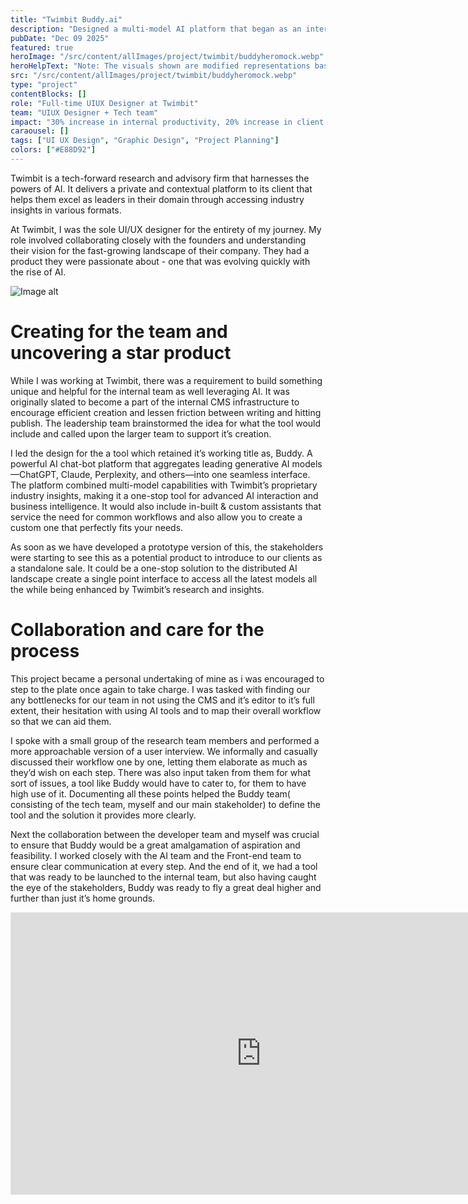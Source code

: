 ```yaml
---
title: "Twimbit Buddy.ai"
description: "Designed a multi-model AI platform that began as an internal tool and evolved into a flagship product."
pubDate: "Dec 09 2025"
featured: true
heroImage: "/src/content/allImages/project/twimbit/buddyheromock.webp"
heroHelpText: "Note: The visuals shown are modified representations based on the original work to maintain confidentiality while illustrating design intent."
src: "/src/content/allImages/project/twimbit/buddyheromock.webp"
type: "project"
contentBlocks: []
role: "Full-time UIUX Designer at Twimbit"
team: "UIUX Designer + Tech team"
impact: "30% increase in internal productivity, 20% increase in client inquiries"
caraousel: []
tags: ["UI UX Design", "Graphic Design", "Project Planning"]
colors: ["#E88D92"]
---
```



<HalfWidthPara>
<p slot="para1" >
Twimbit is a tech-forward research and advisory firm that harnesses the powers of AI. It delivers a private and contextual platform to its client that helps them excel as leaders in their domain through accessing industry insights in various formats.
</p>
<p slot="para1" > 
At Twimbit, I was the sole UI/UX designer for the entirety of my journey. My role involved collaborating closely with the founders and understanding their vision for the fast-growing landscape of their company. They had a product they were passionate about - one that was evolving quickly with the rise of AI. 
</p>

<img slot="image" src={suddenImage.src} alt="Image alt" />
</HalfWidthPara>

# Creating for the team and uncovering a star product
While I was working at Twimbit, there was a requirement to build something unique and helpful for the internal team as well leveraging AI. It was originally slated to become a part of the internal CMS infrastructure to encourage efficient creation and lessen friction between writing and hitting publish. The leadership team brainstormed the idea for what the tool would include and called upon the larger team to support it’s creation.

I led the design for the a tool which retained it’s working title as, Buddy. A powerful AI chat-bot platform that aggregates leading generative AI models—ChatGPT, Claude, Perplexity, and others—into one seamless interface. The platform combined multi-model capabilities with Twimbit’s proprietary industry insights, making it a one-stop tool for advanced AI interaction and business intelligence. It would also include in-built & custom assistants that service the need for common workflows and also allow you to create a custom one that perfectly fits your needs.

As soon as we have developed a prototype version of this, the stakeholders were starting to see this as a potential product to introduce to our clients as a standalone sale. It could be a one-stop solution to the distributed AI landscape create a single point interface to access all the latest models all the while being enhanced by Twimbit’s  research and insights.

# Collaboration and care for the process

This project became a personal undertaking of mine as i was encouraged to step to the plate once again to take charge. I was tasked with finding our any bottlenecks for our team in not using the CMS and it’s editor to it’s full extent, their hesitation with using AI tools and to map their overall workflow so that we can aid them. 

I spoke with a small group of the research team members and performed a more approachable version of a user interview. We informally and casually discussed their workflow one by one, letting them elaborate as much as they’d wish on each step. There was also input taken from them for what sort of issues, a tool like Buddy would have to cater to, for them to have high use of it. Documenting all these points helped the Buddy team( consisting of the tech team, myself and our main stakeholder) to define the tool and the solution it provides more clearly.

Next the collaboration between the developer team and myself was crucial to ensure that Buddy would be a great amalgamation of aspiration and feasibility. I worked closely with the AI team and the Front-end team to ensure clear communication at every step. And the end of it, we had a tool that was ready to be launched to the internal team, but also having caught the eye of the stakeholders, Buddy was ready to fly a great deal higher and further than just it’s home grounds.

<iframe style="border: 1px solid rgba(0, 0, 0, 0.1);" width="800" height="450" src="https://embed.figma.com/proto/Mmp7F9Kvw8pVrK9OPs6U7w/Buddy-UI-and-UX?node-id=40000010-102&scaling=scale-down&content-scaling=fixed&page-id=38%3A2&starting-point-node-id=40000051%3A1253&show-proto-sidebar=1&embed-host=share" allowfullscreen></iframe>